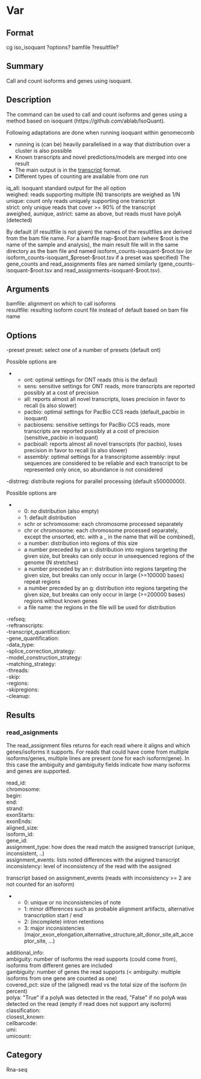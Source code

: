 = Var =

== Format ==
cg iso_isoquant ?options? bamfile ?resultfile?

== Summary ==
Call and count isoforms and genes using isoquant.

== Description ==
The command can be used to call and count isoforms and genes using a
method based on isoquant (https://github.com/ablab/IsoQuant).

Following adaptations are done when running isoquant within genomecomb
* running is (can be) heavily parallelised in a way that distribution over a cluster is also possible
* Known transcripts and novel predictions/models are merged into one result
* The main output is in the [[transcript]] format.
* Different types of counting are available from one run
; iq_all: isoquant standard output for the all option
; weighed: reads supporting multiple (N) transcripts are weighed as 1/N
; unique: count only reads uniquely supporting one transcript
; strict: only unique reads that cover >= 90% of the transcript
; aweighed, aunique, astrict: same as above, but reads must have polyA (detected)

By default (if resultfile is not given) the names of the resultfiles are
derived from the bam file name. For a bamfile map-$root.bam (where $root
is the name of the sample and analysis), the main result file will in the
same directory as the bam file and named isoform_counts-isoquant-$root.tsv
(or isoform_counts-isoquant_$preset-$root.tsv if a preset was specified)
The gene_counts and read_assignments files are named similarly
(gene_counts-isoquant-$root.tsv and read_assignments-isoquant-$root.tsv).

== Arguments ==
; bamfile: alignment on which to call isoforms
; resultfile: resulting isoform count file instead of default based on bam file name

== Options ==
; -preset preset: select one of a number of presets (default ont)
Possible options are 
** ont: optimal settings for ONT reads (this is the defaul)
** sens: sensitive settings for ONT reads, more transcripts are reported possibly at a cost of precision
** all: reports almost all novel transcripts, loses precision in favor to recall (is also slower)
** pacbio: optimal settings for PacBio CCS reads (default_pacbio in isoquant)
** pacbiosens: sensitive settings for PacBio CCS reads, more transcripts are reported possibly at a cost of precision (sensitive_pacbio in isoquant)
** pacbioall: reports almost all novel transcripts (for pacbio), loses precision in favor to recall (is also slower)
** assembly: optimal settings for a transcriptome assembly: input sequences are considered to be reliable and each transcript to be represented only once, so abundance is not considered
; -distrreg: distribute regions for parallel processing (default s50000000).
Possible options are 
** 0: no distribution (also empty)
** 1: default distribution
** schr or schromosome: each chromosome processed separately
** chr or chromosome: each chromosome processed separately, except the unsorted, etc. with a _ in the name that will be combined),
** a number: distribution into regions of this size
** a number preceded by an s: distribution into regions targeting the given size, but breaks can only occur in unsequenced regions of the genome (N stretches)
** a number preceded by an r: distribution into regions targeting the given size, but breaks can only occur in large (>=100000 bases) repeat regions
** a number preceded by an g: distribution into regions targeting the given size, but breaks can only occur in large (>=200000 bases) regions without known genes
** a file name: the regions in the file will be used for distribution
; -refseq:
; -reftranscripts:
; -transcript_quantification:
; -gene_quantification:
; -data_type:
; -splice_correction_strategy:
; -model_construction_strategy:
; -matching_strategy:
; -threads:
; -skip:
; -regions:
; -skipregions:
; -cleanup:


== Results ==
=== read_asignments ===
The read_assignment files returns for each read where it aligns and which
genes/isoforms it supports. For reads that could have come from multiple isoforms/genes,
multiple lines are present (one for each isoform/gene). In this case the ambiguity and
gambiguity fields indicate how many isoforms and genes are supported.

; read_id: 
; chromosome: 
; begin: 
; end: 
; strand: 
; exonStarts: 
; exonEnds: 
; aligned_size: 
; isoform_id: 
; gene_id: 
; assignment_type: how does the read match the assigned transcript (unique, inconsistent, ..)
; assignment_events: lists noted differences with the asigned transcript
; inconsistency: level of inconsistency of the read with the assigned
transcript based on assignment_events (reads with inconsistency >= 2 are
not counted for an isoform)
** 0: unique or no inconsistencies of note
** 1: minor differences such as probable alignment artifacts, alternative transcription start / end
** 2: (incomplete) intron retentions
** 3: major inconsistencies (major_exon_elongation,alternative_structure,alt_donor_site,alt_acceptor_site, ...)
; additional_info: 
; ambiguity: number of isoforms the read supports (could come from), isoforms from different genes are included
; gambiguity: number of genes the read supports (< ambiguity: multiple isoforms from one gene are counted as one)
; covered_pct: size of the (aligned) read vs the total size of the isoform (in percent)
; polya: "True" if a polyA was detected in the read, "False" if no polyA was detected on the read (empty if read does not support any isoform)
; classification: 
; closest_known: 
; cellbarcode: 
; umi: 
; umicount: 


== Category ==
Rna-seq
